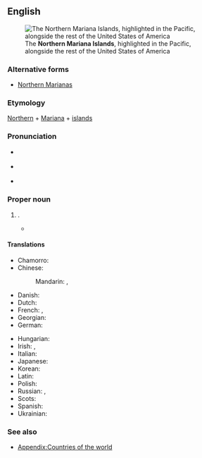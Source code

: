 ==English==
{{wikipedia}}
{{commonscat}}
[[File:Northern Mariana Islands in United States.svg|thumb|right|The '''Northern Mariana Islands''', highlighted in the Pacific, alongside the rest of the United States of America]]

===Alternative forms===
* [[Northern Marianas]]

===Etymology===
[[Northern]] + [[Mariana]] + [[island]]s {{etystub|en|When/how did this nomenclature come into usage?}}

===Pronunciation===
* {{a|UK}} {{IPA|en|/ˈnɔː.ðən ˌmæɹ.iˈæn.ə ˈaɪ.ləndz/}}
* {{a|US}} {{IPA|en|/ˈnɔɹ.ðɚn ˌmɛɹ.iˈæn.ə ˈaɪ.ləndz/}}
* {{audio|en|en-us-Northern Mariana Islands.ogg|Audio (US)}}

===Proper noun===
{{en-proper noun|head=[[northern|Northern]] [[Mariana]] [[island|Islands]]}}

# {{place|en|An <<archipelago>>, <<commonwealth>> and <<dependent territory>> (technically, an {{w|unincorporated territory}}) of the <<c/United States>> in the <<ocean/Pacific Ocean>>|official=Commonwealth of the Northern Mariana Islands}}.
#* {{quote-web
|en
|date=Jan 24, 2022
|author=K-Andrea Evarose Limol
|title=97% of eligible population fully vaccinated in CNMI, says CHCC
|archiveurl=https://web.archive.org/web/20220516204212/https://www.postguam.com/news/cnmi/97-of-eligible-population-fully-vaccinated-in-cnmi-says-chcc/article_7533d952-7437-11ec-90d0-7b3f8ba9a0ba.html
|archivedate=16 May 2022
|work={{w|Guam Daily Post}}
|text=As of Wednesday, 97.3% of the eligible population in the Commonwealth of the '''Northern Mariana Islands''', or 41,937 individuals, had been fully vaccinated against COVID-19, according to figures provided by the Commonwealth Healthcare Corp.}}

====Translations====
{{trans-top|archipelago}}
* Chamorro: {{t|ch|Sankattan Siha Na Islas Mariånas}}
* Chinese:
*: Mandarin: {{t+|cmn|北馬里亞納群島|sc=Hani}}, {{t+|cmn|北马里亚纳群岛|tr=Běi Mǎlǐyǎnà qúndǎo|sc=Hani}}
* Danish: {{t|da|Nordmarianerne}}
* Dutch: {{t+|nl|Noordelijke Marianen|p}}
* French: {{t+|fr|îles Mariannes du Nord|f-p}}, {{t|fr|Mariannes du Nord|f-p}}
* Georgian: {{t|ka|ჩრდილოეთ მარიანას კუნძულები}}
* German: {{t+|de|Nördliche Marianen|f-p}}
{{trans-mid}}
* Hungarian: {{t+|hu|Északi-Mariana-szigetek}}
* Irish: {{t|ga|na hOileáin Mháirianacha Thuaidh|m}}, {{t|ga|Máirianas Thuaidh}}
* Italian: {{t|it|Isole Marianne Settentrionali|f-p}}
* Japanese: {{t|ja|北マリアナ諸島|tr=Kita Mariana shotō}}
* Korean: {{t|ko|북마리아나 제도}}
* Latin: {{t|la|Insulae Marianae Septentrionales}}
* Polish: {{t+|pl|Mariany Północne|f-p}}
* Russian: {{t|ru|Се́верные Мариа́нские острова́|m-p}}, {{t|ru|Се́верные Мариа́ны|f-p}}
* Scots: {{t|sco|Northren Mariana Islands}}
* Spanish: {{t+|es|Islas Marianas del Norte|f-p}}
* Ukrainian: {{t|uk|Півні́чні Маріа́нські Острови́}}
{{trans-bottom}}

===See also===
* [[Appendix:Countries of the world]]
{{table:USA/en}}
